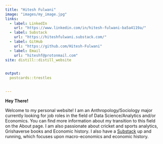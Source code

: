 ```yaml
---
title: "Hitesh Fulwani"
image: "images/my_image.jpg"
links:
  - label: LinkedIn
    url: "https://www.linkedin.com/in/hitesh-fulwani-ba5a4119a/"
  - label: Substack 
    url: "https://hiteshfulwani.substack.com/"
  - label: GitHub
    url: "https://github.com/Hitesh-Fulwani"
  - label: Email
    url: "hiteshf@protonmail.com"
site: distill::distill_website

  
output:
  postcards::trestles
  

---
```

**Hey There!**


Welcome to my personal website! I am an Anthropology/Sociology major currently looking for job roles in the field of Data Science/Analytics and/or Economics. You can find more information about my transition to this field on the About page. I am also passionate about cricket and sports analytics, Grishaverse books and Economic history. I also have a [Substack](https://hiteshfulwani.substack.com/) up and running, which focuses upon macro-economics and economic history. 



